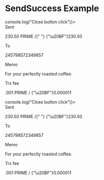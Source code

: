 
<Meta title="Example/TransactionStatus" component={TransactionStatus} />

# SendSuccess Example

<div>
    <Canvas>
        <Card>
            <TransactionStatus type="success" onCloseClick={() => console.log("Close button click")}>
                <div className="bg-slate-50 py-2">
                    <label className="text-sm text-slate-400">Sent</label>
                    <p>
                        230.50 PRIME /{" "}
                        <span className="">{"\u20BF"}230.50</span>
                    </p>
                    <label className="text-sm text-slate-400">To</label>
                    <p>245798572349857</p>
                    <label className="text-sm text-slate-400">Memo</label>
                    <p>For your perfectly roasted coffee.</p>
                    <label className="text-sm text-slate-400">
                        Trx fee
                    </label>
                    <p>.001 PRIME / {"\u20BF"}0.000011</p>
                </div>
            </TransactionStatus>
        </Card>
    </Canvas>
    <Canvas>
        <Card>
            <TransactionStatus type="failed" onCloseClick={() => console.log("Close button click")}>
                <div className="bg-rose-50 py-2">
                    <label className="text-sm text-slate-400">Sent</label>
                    <p>
                        230.50 PRIME /{" "}
                        <span className="">{"\u20BF"}230.50</span>
                    </p>
                    <label className="text-sm text-slate-400">To</label>
                    <p>245798572349857</p>
                    <label className="text-sm text-slate-400">Memo</label>
                    <p>For your perfectly roasted coffee.</p>
                    <label className="text-sm text-slate-400">
                        Trx fee
                    </label>
                    <p>.001 PRIME / {"\u20BF"}0.000011</p>
                </div>
            </TransactionStatus>
        </Card>
    </Canvas>
</div>